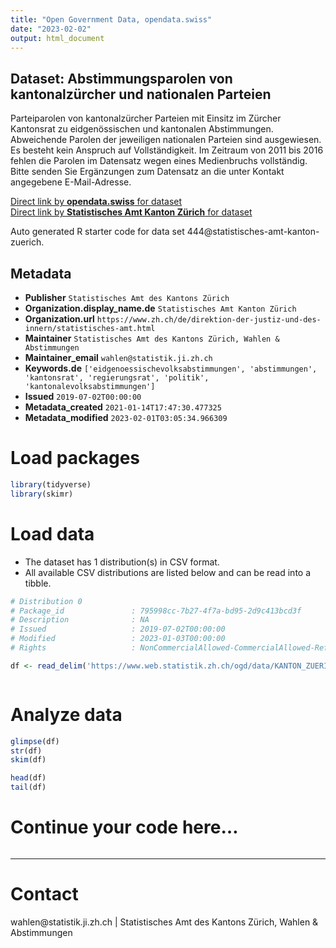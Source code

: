 ```yaml
---
title: "Open Government Data, opendata.swiss"
date: "2023-02-02"
output: html_document
---
```


## Dataset: Abstimmungsparolen von kantonalzürcher und nationalen Parteien

Parteiparolen von kantonalzürcher Parteien mit Einsitz im Zürcher Kantonsrat zu eidgenössischen und kantonalen Abstimmungen. Abweichende Parolen der jeweiligen nationalen Parteien sind ausgewiesen. Es besteht kein Anspruch auf Vollständigkeit. Im Zeitraum von 2011 bis 2016 fehlen die Parolen im Datensatz wegen eines Medienbruchs vollständig. Bitte senden Sie Ergänzungen zum Datensatz an die unter Kontakt angegebene E-Mail-Adresse.

[Direct link by **opendata.swiss** for dataset](https://opendata.swiss/de/dataset/abstimmungsparolen-von-kantonalzurcher-und-nationalen-parteien)<br>
[Direct link by **Statistisches Amt Kanton Zürich** for dataset](https://www.zh.ch/de/politik-staat/wahlen-abstimmungen/abstimmungen.html)

Auto generated R starter code for data set 444@statistisches-amt-kanton-zuerich.

## Metadata

- **Publisher** `Statistisches Amt des Kantons Zürich`
- **Organization.display_name.de** `Statistisches Amt Kanton Zürich`
- **Organization.url** `https://www.zh.ch/de/direktion-der-justiz-und-des-innern/statistisches-amt.html`
- **Maintainer** `Statistisches Amt des Kantons Zürich, Wahlen & Abstimmungen`
- **Maintainer_email** `wahlen@statistik.ji.zh.ch`
- **Keywords.de** `['eidgenoessischevolksabstimmungen', 'abstimmungen', 'kantonsrat', 'regierungsrat', 'politik', 'kantonalevolksabstimmungen']`
- **Issued** `2019-07-02T00:00:00`
- **Metadata_created** `2021-01-14T17:47:30.477325`
- **Metadata_modified** `2023-02-01T03:05:34.966309`


# Load packages

```r

library(tidyverse)
library(skimr)

```

# Load data

-   The dataset has 1 distribution(s) in CSV format.
-   All available CSV distributions are listed below and can be read into a tibble.

```r

# Distribution 0
# Package_id               : 795998cc-7b27-4f7a-bd95-2d9c413bcd3f
# Description              : NA
# Issued                   : 2019-07-02T00:00:00
# Modified                 : 2023-01-03T00:00:00
# Rights                   : NonCommercialAllowed-CommercialAllowed-ReferenceRequired

df <- read_delim('https://www.web.statistik.zh.ch/ogd/data/KANTON_ZUERICH_abstimmungsparolen.csv')



```

# Analyze data

```r

glimpse(df)
str(df)
skim(df)

head(df)
tail(df)

```

# Continue your code here...

```r

```

------------------------------------------------------------------------

# Contact

wahlen@statistik.ji.zh.ch | Statistisches Amt des Kantons Zürich, Wahlen & Abstimmungen
